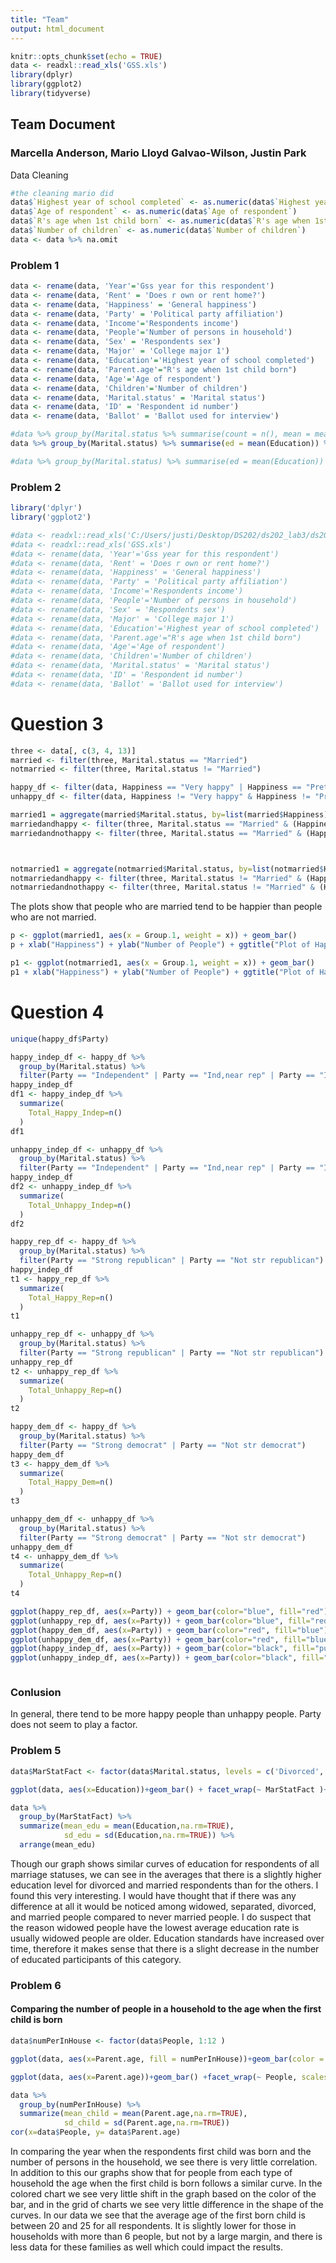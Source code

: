 ```yaml
---
title: "Team"
output: html_document
---
```


```r
knitr::opts_chunk$set(echo = TRUE)
data <- readxl::read_xls('GSS.xls')
library(dplyr)
library(ggplot2)
library(tidyverse)
```

## Team Document
### Marcella Anderson, Mario Lloyd Galvao-Wilson, Justin Park

Data Cleaning
```r
#the cleaning mario did
data$`Highest year of school completed` <- as.numeric(data$`Highest year of school completed`)
data$`Age of respondent` <- as.numeric(data$`Age of respondent`)
data$`R's age when 1st child born` <- as.numeric(data$`R's age when 1st child born`)
data$`Number of children` <- as.numeric(data$`Number of children`)
data <- data %>% na.omit
```

### Problem 1
```r
data <- rename(data, 'Year'='Gss year for this respondent')
data <- rename(data, 'Rent' = 'Does r own or rent home?')
data <- rename(data, 'Happiness' = 'General happiness')
data <- rename(data, 'Party' = 'Political party affiliation')
data <- rename(data, 'Income'='Respondents income')
data <- rename(data, 'People'='Number of persons in household')
data <- rename(data, 'Sex' = 'Respondents sex')
data <- rename(data, 'Major' = 'College major 1')
data <- rename(data, 'Education'='Highest year of school completed')
data <- rename(data, 'Parent.age'="R's age when 1st child born")
data <- rename(data, 'Age'='Age of respondent')
data <- rename(data, 'Children'='Number of children')
data <- rename(data, 'Marital.status' = 'Marital status')
data <- rename(data, 'ID' = 'Respondent id number')
data <- rename(data, 'Ballot' = 'Ballot used for interview')

#data %>% group_by(Marital.status %>% summarise(count = n(), mean = mean(Education)), )
data %>% group_by(Marital.status) %>% summarise(ed = mean(Education)) %>% arrange(ed)
```
```r
#data %>% group_by(Marital.status) %>% summarise(ed = mean(Education)) %>% ggplot(aes(x=reorder(Marital.status, ed), weight=ed))+geom_bar(show.legend = FALSE) + xlab(aes(fill = 'Marital.status')"Marital Status") + ylab("Average Number of Years Educated")
```


### Problem 2



```R
library('dplyr')
library('ggplot2')
```

```R
#data <- readxl::read_xls('C:/Users/justi/Desktop/DS202/ds202_lab3/ds202_lab3/GSS.xls')
#data <- readxl::read_xls('GSS.xls')
#data <- rename(data, 'Year'='Gss year for this respondent')
#data <- rename(data, 'Rent' = 'Does r own or rent home?')
#data <- rename(data, 'Happiness' = 'General happiness')
#data <- rename(data, 'Party' = 'Political party affiliation')
#data <- rename(data, 'Income'='Respondents income')
#data <- rename(data, 'People'='Number of persons in household')
#data <- rename(data, 'Sex' = 'Respondents sex')
#data <- rename(data, 'Major' = 'College major 1')
#data <- rename(data, 'Education'='Highest year of school completed')
#data <- rename(data, 'Parent.age'="R's age when 1st child born")
#data <- rename(data, 'Age'='Age of respondent')
#data <- rename(data, 'Children'='Number of children')
#data <- rename(data, 'Marital.status' = 'Marital status')
#data <- rename(data, 'ID' = 'Respondent id number')
#data <- rename(data, 'Ballot' = 'Ballot used for interview')
```

<h1>Question 3</h1>

```r
three <- data[, c(3, 4, 13)]
married <- filter(three, Marital.status == "Married")
notmarried <- filter(three, Marital.status != "Married")

happy_df <- filter(data, Happiness == "Very happy" | Happiness == "Pretty happy")
unhappy_df <- filter(data, Happiness != "Very happy" & Happiness != "Pretty happy")
```

```R
married1 = aggregate(married$Marital.status, by=list(married$Happiness), FUN=length)
marriedandhappy <- filter(three, Marital.status == "Married" & (Happiness == "Very happy" | Happiness == "Pretty happy"))
marriedandnothappy <- filter(three, Marital.status == "Married" & (Happiness != "Very happy" & Happiness != "Pretty happy"))



notmarried1 = aggregate(notmarried$Marital.status, by=list(notmarried$Happiness), FUN=length)
notmarriedandhappy <- filter(three, Marital.status != "Married" & (Happiness == "Very happy" | Happiness == "Pretty happy"))
notmarriedandnothappy <- filter(three, Marital.status != "Married" & (Happiness != "Very happy" & Happiness != "Pretty happy"))
```

The plots show that people who are married tend to be happier than people who are not married.


```R
p <- ggplot(married1, aes(x = Group.1, weight = x)) + geom_bar()
p + xlab("Happiness") + ylab("Number of People") + ggtitle("Plot of Happiness for Married People")
```
```R
p1 <- ggplot(notmarried1, aes(x = Group.1, weight = x)) + geom_bar()
p1 + xlab("Happiness") + ylab("Number of People") + ggtitle("Plot of Happiness for Non - Married People")
```
<h1>Question 4</h1>

```R

unique(happy_df$Party)

happy_indep_df <- happy_df %>%
  group_by(Marital.status) %>%
  filter(Party == "Independent" | Party == "Ind,near rep" | Party == "Ind,near dem")
happy_indep_df
df1 <- happy_indep_df %>%
  summarize(
    Total_Happy_Indep=n()
  )
df1

unhappy_indep_df <- unhappy_df %>%
  group_by(Marital.status) %>%
  filter(Party == "Independent" | Party == "Ind,near rep" | Party == "Ind,near dem")
happy_indep_df
df2 <- unhappy_indep_df %>%
  summarize(
    Total_Unhappy_Indep=n()
  )
df2

happy_rep_df <- happy_df %>%
  group_by(Marital.status) %>%
  filter(Party == "Strong republican" | Party == "Not str republican")
happy_indep_df
t1 <- happy_rep_df %>%
  summarize(
    Total_Happy_Rep=n()
  )
t1

unhappy_rep_df <- unhappy_df %>%
  group_by(Marital.status) %>%
  filter(Party == "Strong republican" | Party == "Not str republican")
unhappy_rep_df
t2 <- unhappy_rep_df %>%
  summarize(
    Total_Unhappy_Rep=n()
  )
t2

happy_dem_df <- happy_df %>%
  group_by(Marital.status) %>%
  filter(Party == "Strong democrat" | Party == "Not str democrat")
happy_dem_df
t3 <- happy_dem_df %>%
  summarize(
    Total_Happy_Dem=n()
  )
t3

unhappy_dem_df <- unhappy_df %>%
  group_by(Marital.status) %>%
  filter(Party == "Strong democrat" | Party == "Not str democrat")
unhappy_dem_df
t4 <- unhappy_dem_df %>%
  summarize(
    Total_Unhappy_Rep=n()
  )
t4

ggplot(happy_rep_df, aes(x=Party)) + geom_bar(color="blue", fill="red")
ggplot(unhappy_rep_df, aes(x=Party)) + geom_bar(color="blue", fill="red")
ggplot(happy_dem_df, aes(x=Party)) + geom_bar(color="red", fill="blue")
ggplot(unhappy_dem_df, aes(x=Party)) + geom_bar(color="red", fill="blue")
ggplot(happy_indep_df, aes(x=Party)) + geom_bar(color="black", fill="purple")
ggplot(unhappy_indep_df, aes(x=Party)) + geom_bar(color="black", fill="purple")



```

<h3>Conlusion</h3>
<p>
In general, there tend to be more happy people than unhappy people. Party does not seem to play a factor.</p>




### Problem 5
```r
data$MarStatFact <- factor(data$Marital.status, levels = c('Divorced','Married','Widowed','Never married','Separated', 'No answer'))

ggplot(data, aes(x=Education))+geom_bar() + facet_wrap(~ MarStatFact )+xlab("Highest year of school completed")

data %>% 
  group_by(MarStatFact) %>%
  summarize(mean_edu = mean(Education,na.rm=TRUE),
            sd_edu = sd(Education,na.rm=TRUE)) %>%
  arrange(mean_edu)
```

Though our graph shows similar curves of education for respondents of all marriage statuses, we can see in the averages that there is a slightly higher education level for divorced and married respondents than for the others. I found this very interesting. I would have thought that if there was any difference at all it would be noticed among widowed, separated, divorced, and married people compared to never married people. I do suspect that the reason widowed people have the lowest average education rate is usually widowed people are older. Education standards have increased over time, therefore it makes sense that there is a slight decrease in the number of educated participants of this category. 

### Problem 6

#### Comparing the number of people in a household to the age when the first child is born
```r

data$numPerInHouse <- factor(data$People, 1:12 )

ggplot(data, aes(x=Parent.age, fill = numPerInHouse))+geom_bar(color = 'black')+xlab("Age when First Child was Born")+ylab("count")+labs(fill = "Number of People in Household")+ggtitle("Age when First Child is Born by Number of People in Household")

ggplot(data, aes(x=Parent.age))+geom_bar() +facet_wrap(~ People, scales = 'free_y')+ggtitle("Age when First Child was Born Separated by Number of People in Household")

data %>%
  group_by(numPerInHouse) %>%
  summarize(mean_child = mean(Parent.age,na.rm=TRUE),
            sd_child = sd(Parent.age,na.rm=TRUE))
cor(x=data$People, y= data$Parent.age)
```
In comparing the year when the respondents first child was born and the number of persons in the household, we see there is very little correlation. In addition to this our graphs show that for people from each type of household the age when the first child is born follows a similar curve. In the colored chart we see very little shift in the graph based on the color of the bar, and in the grid of charts we see very little difference in the shape of the curves. In our data we see that the average age of the first born child is between 20 and 25 for all respondents. It is slightly lower for those in households with more than 6 people, but not by a large margin, and there is less data for these families as well which could impact the results. 





